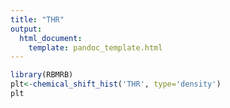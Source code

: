 ```yaml
---
title: "THR"
output:
  html_document:
    template: pandoc_template.html
---
```




```r
library(RBMRB)
plt<-chemical_shift_hist('THR', type='density')
plt
```
